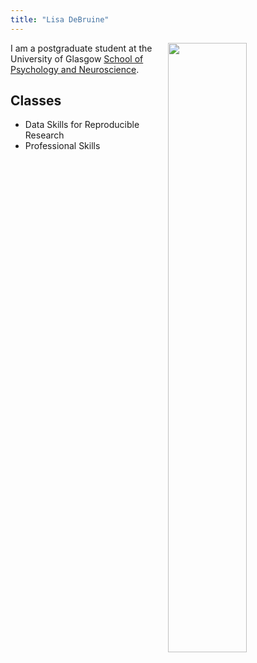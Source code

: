 ```yaml
---
title: "Lisa DeBruine"
---
```


<img src="images/preview16.jpg" style="float: right; width: 50%;" />

I am a postgraduate student at the University of Glasgow [School of Psychology and Neuroscience](https://www.gla.ac.uk/researchinstitutes/neurosciencepsychology/).


## Classes

* Data Skills for Reproducible Research
* Professional Skills




